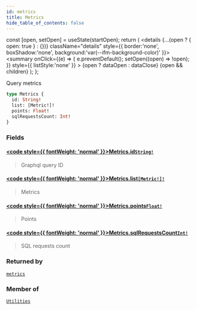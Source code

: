 ```yaml
---
id: metrics
title: Metrics
hide_table_of_contents: false
---
```







  const [open, setOpen] = useState(startOpen);
  return (
    <details {...(open ? { open: true } : {})} className="details" style={{ border:'none', boxShadow:'none', background:'var(--ifm-background-color)' }}>
      <summary
        onClick={(e) => {
          e.preventDefault();
          setOpen((open) => !open);
        }}
        style={{ listStyle:'none' }}
      >
      {open ? dataOpen : dataClose}
      </summary>
      {open && children}
    </details>
  );
};








Query metrics


```graphql
type Metrics {
  id: String!
  list: [Metric!]!
  points: Float!
  sqlRequestsCount: Int!
}
```




### Fields

#### [<code style={{ fontWeight: 'normal' }}>Metrics.<b>id</b></code>](#)<Bullet />[`String!`](/docs/v1/graphql-reference/scalars/string) <Badge class="badge badge--secondary" text="non-null"/> <Badge class="badge badge--secondary" text="scalar"/> 
> 
> 
> Graphql query ID
> 

#### [<code style={{ fontWeight: 'normal' }}>Metrics.<b>list</b></code>](#)<Bullet />[`[Metric!]!`](/docs/v1/graphql-reference/objects/metric) <Badge class="badge badge--secondary" text="non-null"/> <Badge class="badge badge--secondary" text="object"/> 
> 
> 
> Metrics
> 

#### [<code style={{ fontWeight: 'normal' }}>Metrics.<b>points</b></code>](#)<Bullet />[`Float!`](/docs/v1/graphql-reference/scalars/float) <Badge class="badge badge--secondary" text="non-null"/> <Badge class="badge badge--secondary" text="scalar"/> 
> 
> 
> Points
> 

#### [<code style={{ fontWeight: 'normal' }}>Metrics.<b>sqlRequestsCount</b></code>](#)<Bullet />[`Int!`](/docs/v1/graphql-reference/scalars/int) <Badge class="badge badge--secondary" text="non-null"/> <Badge class="badge badge--secondary" text="scalar"/> 
> 
> 
> SQL requests count
> 



### Returned by

[`metrics`](/docs/v1/graphql-reference/queries/metrics)  <Badge class="secondary" text="query"/>

### Member of

[`Utilities`](/docs/v1/graphql-reference/objects/utilities)  <Badge class="secondary" text="object"/>

